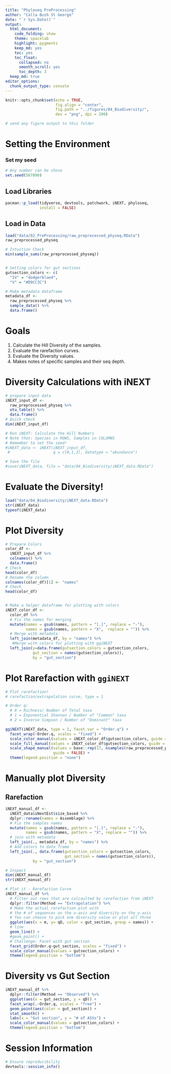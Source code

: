 ```yaml
---
title: "Phyloseq PreProcessing"
author: "Calla Bush St George"
date: "`r Sys.Date()`"
output:
  html_document: 
    code_folding: show
    theme: spacelab
    highlight: pygments
    keep_md: yes
    toc: yes
    toc_float:
      collapsed: no
      smooth_scroll: yes
      toc_depth: 3
  keep_md: true  
editor_options: 
  chunk_output_type: console
---
```


```r
knitr::opts_chunk$set(echo = TRUE,
                      fig.align = "center",
                      fig.path = "../figures/04_Biodiversity/",
                      dev = "png", dpi = 200) 

# send any figure output to this folder 

```

# Setting the Environment 

### Set my seed
```r
# Any number can be chose
set.seed(567890)
```

## Load Libraries 
```r
pacman::p_load(tidyverse, devtools, patchwork, iNEXT, phyloseq,
               install = FALSE)
```

## Load in Data 
```r
load("data/02_PreProcessing/raw_preprocessed_physeq.RData")
raw_preprocessed_physeq

# Intuition Check 
min(sample_sums(raw_preprocessed_physeq))


# Setting colors for gut sections 
gutsection_colors <- c(
  "IV" = "dodgerblue4",
  "V" = "#D9CC3C")

# Make metadata dataframe
metadata_df <-
  raw_preprocessed_physeq %>%
  sample_data() %>%
  data.frame()

```



# Goals

1. Calculate the Hill Diversity of the samples. 
2. Evaluate the rarefaction curves. 
3. Evaluate the Diversity values. 
4. Makes notes of specific samples and their seq depth. 

# Diversity Calculations with iNEXT 

```r
# prepare input data 
iNEXT_input_df <- 
  raw_preprocessed_physeq %>%
  otu_table() %>%
  data.frame()
# Quick check
dim(iNEXT_input_df)

# Run iNEXT: Calculate the Hill Numbers 
# Note that: Species in ROWS, Samples in COLUMNS 
# Remember to set the seed! 
#iNEXT_data <- iNEXT(iNEXT_input_df, 
 #                   q = c(0,1,2), datatype = "abundance")

# Save the file
#save(iNEXT_data, file = "data/04_Biodiversity/iNEXT_data.RData")
```

# Evaluate the Diversity! 
```r
load("data/04_Biodiversity/iNEXT_data.RData")
str(iNEXT_data)
typeof(iNEXT_data)
```

# Plot Diversity 
```r
# Prepare Colors 
color_df <- 
  iNEXT_input_df %>%
  colnames() %>%
  data.frame()
# Check
head(color_df)
# Rename the column 
colnames(color_df)[1] <- "names"
# Check
head(color_df)


# Make a helper dataframe for plotting with colors 
iNEXT_color_df <- 
  color_df %>%
  # Fix the names for merging
  mutate(names = gsub(names, pattern = "[.]", replace = "-"),
         names = gsub(names, pattern = "X",  replace = "")) %>%
  # Merge with metadata
  left_join(metadata_df, by = "names") %>%
   #Merge with colors for plotting with ggiNEXT
  left_join(y=data.frame(gutsection_colors = gutsection_colors,
            gut_section = names(gutsection_colors)),
            by = "gut_section")
```

# Plot Rarefaction with `ggiNEXT`

```r
# Plot rarefaction! 
# rarefaction/extrapolation curve, type = 1 

# Order q: 
  # 0 = Richness/ Number of Total taxa
  # 1 = Exponential Shannon / Number of "Common" taxa
  # 2 = Inverse Simpson / Number of "Dominant" taxa 

ggiNEXT(iNEXT_data, type = 1, facet.var = "Order.q") + 
  facet_wrap(~Order.q, scales = "fixed") + 
  scale_color_manual(values = iNEXT_color_df$gutsection_colors, guide = FALSE) + 
  scale_fill_manual(values = iNEXT_color_df$gutsection_colors, guide = FALSE) + 
  scale_shape_manual(values = base::rep(17, nsamples(raw_preprocessed_physeq)),
                     guide = FALSE) + 
  theme(legend.position = "none")
```


# Manually plot Diversity 

## Rarefaction
```r

iNEXT_manual_df <- 
  iNEXT_data$iNextEst$size_based %>%
  dplyr::rename(names = Assemblage) %>%
  # Fix the samples names 
  mutate(names = gsub(names, pattern = "[.]", replace = "-"),
         names = gsub(names, pattern = "X", replace = "")) %>%
  # join with metadata 
  left_join(., metadata_df, by = "names") %>%
  # Add colors to data frame
  left_join(., data.frame(gutsection_colors = gutsection_colors,
                          gut_section = names(gutsection_colors)),
            by = "gut_section") 

# Inspect 
dim(iNEXT_manual_df)
str(iNEXT_manual_df)

# Plot it - Rarefaction Curve 
iNEXT_manual_df %>%
  # Filter out rows that are calcaulted by rarefaction from iNEXT
  dplyr::filter(Method == "Extrapolation") %>%
  # Make the actual rarefaction plot with 
  # the # of sequences on the x-axis and diversity on the y-axis
  # You can choose to pick one diversity value or plot all three 
  ggplot(aes(x = m, y= qD, color = gut_section, group = names)) + 
  # line 
  geom_line() + 
  #geom_point() + 
  # Challenge: Facet with gut section
  facet_grid(Order.q~gut_section, scales = "fixed") + 
  scale_color_manual(values = gutsection_colors) + 
  theme(legend.position = "bottom")
```


# Diversity vs Gut Section 

```r

iNEXT_manual_df %>%
  dplyr::filter(Method == "Observed") %>%
  ggplot(aes(x = gut_section, y = qD)) + 
  facet_wrap(.~Order.q, scales = "free") + 
  geom_point(aes(color = gut_section)) + 
  stat_smooth() + 
  labs(x = "Gut section", y = "# of ASVs") + 
  scale_color_manual(values = gutsection_colors) + 
  theme(legend.position = "bottom")
```

# Session Information 
```r
# Ensure reproducibility 
devtools::session_info()
```
